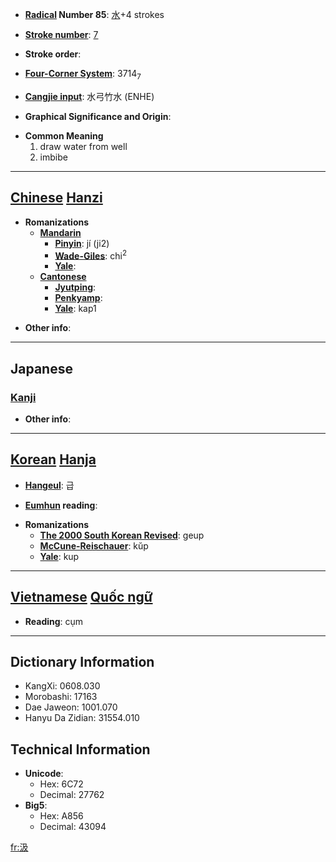 * '''[[Wiktionary:Chinese radical index| Radical]] Number 85''': [[Wiktionary:Chinese radical index 水|水]]+4 strokes

* '''[[Wiktionary:Chinese total strokes index|Stroke number]]''': [[Wiktionary:Chinese total strokes index 7|7]]

* '''Stroke order''': 

* '''[[Wiktionary:Chinese four corner index|Four-Corner System]]''': 3714<sub>7</sub>

* '''[[Wiktionary:Chinese Cangjie index|Cangjie input]]''': 水弓竹水 (ENHE)

* '''Graphical Significance and Origin''': 

* '''Common Meaning'''
*#draw water from well
*# imbibe


----

== [[Chinese]] [[Hanzi]] ==

* '''Romanizations'''
** '''[[Mandarin]]'''
*** '''[[Pinyin]]''': jí (ji2)
*** '''[[Wade-Giles]]''': chi<sup>2</sup>
*** '''[[Yale]]''': 
** '''[[Cantonese]]'''
*** '''[[Jyutping]]''':
*** '''[[Penkyamp]]''': 
*** '''[[Yale]]''': kap1

* '''Other info''': 

----

==Japanese==
===[[Kanji]]===
{{kanji|on readings=[[きゅう]] (kyū)|kun readings=[[くむ]] (kumu)}}

* '''Other info''':  

----

== [[Korean]] [[Hanja]] ==

* '''[[Hangeul]]''': 급

* '''[[Eumhun]] reading''': 

* '''Romanizations'''
** '''[[The 2000 South Korean Revised Romanization|The 2000 South Korean Revised]]''': geup
** '''[[McCune-Reischauer]]''': kŭp
** '''[[Yale]]''': kup


----

== [[Vietnamese]] [[Quốc ngữ]] ==

* '''Reading''': cụm

----

== Dictionary Information ==

* KangXi: 0608.030
* Morobashi: 17163
* Dae Jaweon: 1001.070
* Hanyu Da Zidian: 31554.010

== Technical Information ==

* '''Unicode''':
** Hex: 6C72
** Decimal: 27762
* '''Big5''':
** Hex: A856
** Decimal: 43094

[[fr:汲]]